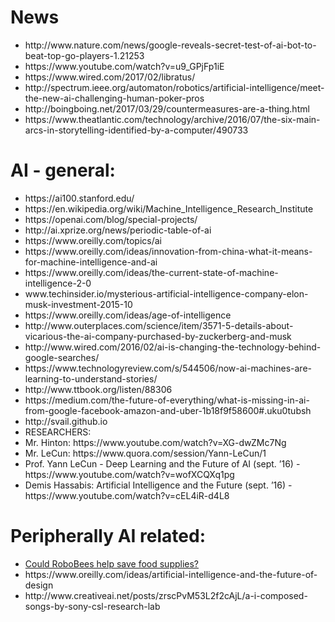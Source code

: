 
# News

- http://www.nature.com/news/google-reveals-secret-test-of-ai-bot-to-beat-top-go-players-1.21253
- https://www.youtube.com/watch?v=u9_GPjFp1iE 
- https://www.wired.com/2017/02/libratus/
- http://spectrum.ieee.org/automaton/robotics/artificial-intelligence/meet-the-new-ai-challenging-human-poker-pros
- http://boingboing.net/2017/03/29/countermeasures-are-a-thing.html
- https://www.theatlantic.com/technology/archive/2016/07/the-six-main-arcs-in-storytelling-identified-by-a-computer/490733 


# AI - general:

- https://ai100.stanford.edu/
- https://en.wikipedia.org/wiki/Machine_Intelligence_Research_Institute
- https://openai.com/blog/special-projects/
- http://ai.xprize.org/news/periodic-table-of-ai
- https://www.oreilly.com/topics/ai
- https://www.oreilly.com/ideas/innovation-from-china-what-it-means-for-machine-intelligence-and-ai
- https://www.oreilly.com/ideas/the-current-state-of-machine-intelligence-2-0
- www.techinsider.io/mysterious-artificial-intelligence-company-elon-musk-investment-2015-10 
- https://www.oreilly.com/ideas/age-of-intelligence
- http://www.outerplaces.com/science/item/3571-5-details-about-vicarious-the-ai-company-purchased-by-zuckerberg-and-musk 
- http://www.wired.com/2016/02/ai-is-changing-the-technology-behind-google-searches/ 
- https://www.technologyreview.com/s/544506/now-ai-machines-are-learning-to-understand-stories/ 
- http://www.ttbook.org/listen/88306 
- https://medium.com/the-future-of-everything/what-is-missing-in-ai-from-google-facebook-amazon-and-uber-1b18f9f58600#.uku0tubsh
- http://svail.github.io
- RESEARCHERS:
- Mr. Hinton: https://www.youtube.com/watch?v=XG-dwZMc7Ng
- Mr. LeCun: https://www.quora.com/session/Yann-LeCun/1
- Prof. Yann LeCun - Deep Learning and the Future of AI (sept. '16) - https://www.youtube.com/watch?v=wofXCQXq1pg
- Demis Hassabis: Artificial Intelligence and the Future  (sept. '16) - https://www.youtube.com/watch?v=cEL4iR-d4L8

# Peripherally AI related:

- [Could RoboBees help save food supplies?](https://www.youtube.com/watch?v=BTBDQinX9Bc)
- https://www.oreilly.com/ideas/artificial-intelligence-and-the-future-of-design
- http://www.creativeai.net/posts/zrscPvM53L2f2cAjL/a-i-composed-songs-by-sony-csl-research-lab 


